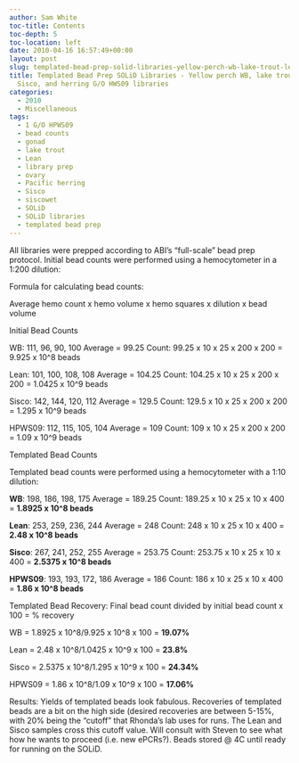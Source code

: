 ```yaml
---
author: Sam White
toc-title: Contents
toc-depth: 5
toc-location: left
date: 2010-04-16 16:57:49+00:00
layout: post
slug: templated-bead-prep-solid-libraries-yellow-perch-wb-lake-trout-lean-and-sisco-and-herring-go-hws09-libraries
title: Templated Bead Prep SOLiD Libraries - Yellow perch WB, lake trout Lean and
  Sisco, and herring G/O HWS09 libraries
categories:
  - 2010
  - Miscellaneous
tags:
  - 1 G/O HPWS09
  - bead counts
  - gonad
  - lake trout
  - Lean
  - library prep
  - ovary
  - Pacific herring
  - Sisco
  - siscowet
  - SOLiD
  - SOLiD libraries
  - templated bead prep
---
```


All libraries were prepped according to ABI's "full-scale" bead prep protocol. Initial bead counts were performed using a hemocytometer in a 1:200 dilution:

Formula for calculating bead counts:

Average hemo count x hemo volume x hemo squares x dilution x bead volume

Initial Bead Counts

WB: 111, 96, 90, 100 Average = 99.25 Count: 99.25 x 10 x 25 x 200 x 200 = 9.925 x 10^8 beads

Lean: 101, 100, 108, 108 Average = 104.25 Count: 104.25 x 10 x 25 x 200 x 200 = 1.0425 x 10^9 beads

Sisco: 142, 144, 120, 112 Average = 129.5 Count: 129.5 x 10 x 25 x 200 x 200 = 1.295 x 10^9 beads

HPWS09: 112, 115, 105, 104 Average = 109 Count: 109 x 10 x 25 x 200 x 200 = 1.09 x 10^9 beads

Templated Bead Counts

Templated bead counts were performed using a hemocytometer with a 1:10 dilution:

**WB**: 198, 186, 198, 175 Average = 189.25 Count: 189.25 x 10 x 25 x 10 x 400 = **1.8925 x 10^8 beads**

**Lean**: 253, 259, 236, 244 Average = 248 Count: 248 x 10 x 25 x 10 x 400 = **2.48 x 10^8 beads**

**Sisco**: 267, 241, 252, 255 Average = 253.75 Count: 253.75 x 10 x 25 x 10 x 400 = **2.5375 x 10^8 beads**

**HPWS09**: 193, 193, 172, 186 Average = 186 Count: 186 x 10 x 25 x 10 x 400 = **1.86 x 10^8 beads**

Templated Bead Recovery: Final bead count divided by initial bead count x 100 = % recovery

WB = 1.8925 x 10^8/9.925 x 10^8 x 100 = **19.07%**

Lean = 2.48 x 10^8/1.0425 x 10^9 x 100 = **23.8%**

Sisco = 2.5375 x 10^8/1.295 x 10^9 x 100 = **24.34%**

HPWS09 = 1.86 x 10^8/1.09 x 10^9 x 100 = **17.06%**

Results: Yields of templated beads look fabulous. Recoveries of templated beads are a bit on the high side (desired recoveries are between 5-15%, with 20% being the "cutoff" that Rhonda's lab uses for runs. The Lean and Sisco samples cross this cutoff value. Will consult with Steven to see what how he wants to proceed (i.e. new ePCRs?). Beads stored @ 4C until ready for running on the SOLiD.
